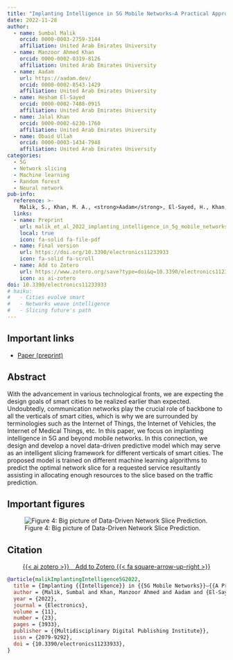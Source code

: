 ```yaml
---
title: "Implanting Intelligence in 5G Mobile Networks—A Practical Approach"
date: 2022-11-28
author:
  - name: Sumbal Malik
    orcid: 0000-0003-2759-3144
    affiliation: United Arab Emirates University
  - name: Manzoor Ahmed Khan
    orcid: 0000-0002-0319-8126
    affiliation: United Arab Emirates University
  - name: Aadam
    url: https://aadam.dev/
    orcid: 0000-0002-8543-1429
    affiliation: United Arab Emirates University
  - name: Hesham El-Sayed
    orcid: 0000-0002-7488-0915
    affiliation: United Arab Emirates University
  - name: Jalal Khan
    orcid: 0000-0002-6230-1760
    affiliation: United Arab Emirates University
  - name: Obaid Ullah
    orcid: 0000-0003-1434-7948
    affiliation: United Arab Emirates University
categories:
  - 5G
  - Network slicing
  - Machine learning
  - Random forest
  - Neural network
pub-info:
  reference: >-
    Malik, S., Khan, M. A., <strong>Aadam</strong>, El-Sayed, H., Khan, J., & Ullah, O. (2022). "Implanting Intelligence in 5G Mobile Networks—A Practical Approach". <em>Electronics</em>, 11(23), Article 23. <a href="https://doi.org/10.3390/electronics11233933">10.3390/electronics11233933</a>
  links:
  - name: Preprint
    url: malik_et_al_2022_implanting_intelligence_in_5g_mobile_networks.pdf
    local: true
    icon: fa-solid fa-file-pdf
  - name: Final version
    url: https://doi.org/10.3390/electronics11233933
    icon: fa-solid fa-scroll
  - name: Add to Zotero
    url: https://www.zotero.org/save?type=doi&q=10.3390/electronics11233933
    icon: ai ai-zotero
doi: 10.3390/electronics11233933
# haiku:
#   - Cities evolve smart
#   - Networks weave intelligence
#   - Slicing future's path
---
```


## Important links

- [Paper (preprint)](malik_et_al_2022_implanting_intelligence_in_5g_mobile_networks.pdf)


## Abstract

With the advancement in various technological fronts, we are expecting the design goals of smart cities to be realized earlier than expected. Undoubtedly, communication networks play the crucial role of backbone to all the verticals of smart cities, which is why we are surrounded by terminologies such as the Internet of Things, the Internet of Vehicles, the Internet of Medical Things, etc. In this paper, we focus on implanting intelligence in 5G and beyond mobile networks. In this connection, we design and develop a novel data-driven predictive model which may serve as an intelligent slicing framework for different verticals of smart cities. The proposed model is trained on different machine learning algorithms to predict the optimal network slice for a requested service resultantly assisting in allocating enough resources to the slice based on the traffic prediction.


## Important figures


![Figure 4: Big picture of Data-Driven Network Slice Prediction.](big_picture.png)


## Citation

<p class="buttons" style="text-align:center;">
<a class="btn btn-danger" target="_blank" href="https://www.zotero.org/save?type=doi&q=10.3390/electronics11233933">{{< ai zotero >}}&emsp;Add to Zotero {{< fa square-arrow-up-right >}}</a>
</p>

```bibtex
@article{malikImplantingIntelligence5G2022,
  title = {Implanting {{Intelligence}} in {{5G Mobile Networks}}—{{A Practical Approach}}},
  author = {Malik, Sumbal and Khan, Manzoor Ahmed and Aadam and {El-Sayed}, Hesham and Khan, Jalal and Ullah, Obaid},
  year = {2022},
  journal = {Electronics},
  volume = {11},
  number = {23},
  pages = {3933},
  publisher = {{Multidisciplinary Digital Publishing Institute}},
  issn = {2079-9292},
  doi = {10.3390/electronics11233933},
}
```